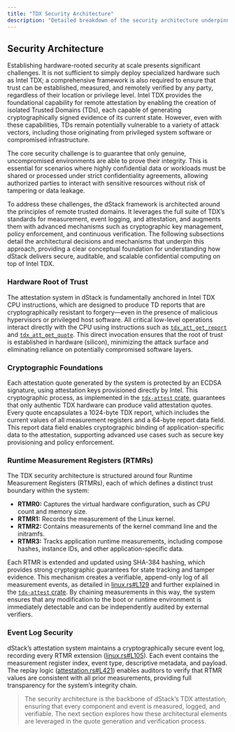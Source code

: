 ```yaml
---
title: "TDX Security Architecture"
description: "Detailed breakdown of the security architecture underpinning dStack's TDX attestation."
---
```


## Security Architecture

Establishing hardware-rooted security at scale presents significant challenges. It is not sufficient to simply deploy specialized hardware such as Intel TDX; a comprehensive framework is also required to ensure that trust can be established, measured, and remotely verified by any party, regardless of their location or privilege level. Intel TDX provides the foundational capability for remote attestation by enabling the creation of isolated Trusted Domains (TDs), each capable of generating cryptographically signed evidence of its current state. However, even with these capabilities, TDs remain potentially vulnerable to a variety of attack vectors, including those originating from privileged system software or compromised infrastructure.

The core security challenge is to guarantee that only genuine, uncompromised environments are able to prove their integrity. This is essential for scenarios where highly confidential data or workloads must be shared or processed under strict confidentiality agreements, allowing authorized parties to interact with sensitive resources without risk of tampering or data leakage.

To address these challenges, the dStack framework is architected around the principles of remote trusted domains. It leverages the full suite of TDX’s standards for measurement, event logging, and attestation, and augments them with advanced mechanisms such as cryptographic key management, policy enforcement, and continuous verification. The following subsections detail the architectural decisions and mechanisms that underpin this approach, providing a clear conceptual foundation for understanding how dStack delivers secure, auditable, and scalable confidential computing on top of Intel TDX.

### Hardware Root of Trust

The attestation system in dStack is fundamentally anchored in Intel TDX CPU instructions, which are designed to produce TD reports that are cryptographically resistant to forgery—even in the presence of malicious hypervisors or privileged host software. All critical low-level operations interact directly with the CPU using instructions such as [`tdx_att_get_report`](https://github.com/Dstack-TEE/dstack/blob/45ebd05a25ad4ffacce3b8f003e4f5a8b609b2e2/tdx-attest/src/linux.rs#L88) and [`tdx_att_get_quote`](https://github.com/Dstack-TEE/dstack/blob/45ebd05a25ad4ffacce3b8f003e4f5a8b609b2e2/tdx-attest/src/linux.rs#L52). This direct invocation ensures that the root of trust is established in hardware (silicon), minimizing the attack surface and eliminating reliance on potentially compromised software layers.

### Cryptographic Foundations

Each attestation quote generated by the system is protected by an ECDSA signature, using attestation keys provisioned directly by Intel. This cryptographic process, as implemented in the [`tdx-attest` crate](https://github.com/Dstack-TEE/dstack/blob/45ebd05a/tdx-attest/src/lib.rs), guarantees that only authentic TDX hardware can produce valid attestation quotes. Every quote encapsulates a 1024-byte TDX report, which includes the current values of all measurement registers and a 64-byte report data field. This report data field enables cryptographic binding of application-specific data to the attestation, supporting advanced use cases such as secure key provisioning and policy enforcement.

### Runtime Measurement Registers (RTMRs)

The TDX security architecture is structured around four Runtime Measurement Registers (RTMRs), each of which defines a distinct trust boundary within the system:

- **RTMR0:** Captures the virtual hardware configuration, such as CPU count and memory size.
- **RTMR1:** Records the measurement of the Linux kernel.
- **RTMR2:** Contains measurements of the kernel command line and the initramfs.
- **RTMR3:** Tracks application runtime measurements, including compose hashes, instance IDs, and other application-specific data.

Each RTMR is extended and updated using SHA-384 hashing, which provides strong cryptographic guarantees for state tracking and tamper evidence. This mechanism creates a verifiable, append-only log of all measurement events, as detailed in [linux.rs#L129](https://github.com/Dstack-TEE/dstack/blob/45ebd05a25ad4ffacce3b8f003e4f5a8b609b2e2/tdx-attest/src/linux.rs#L129) and further explained in the [`tdx-attest` crate](https://github.com/Dstack-TEE/dstack/blob/45ebd05a/tdx-attest/src/lib.rs). By chaining measurements in this way, the system ensures that any modification to the boot or runtime environment is immediately detectable and can be independently audited by external verifiers.

### Event Log Security

dStack’s attestation system maintains a cryptographically secure event log, recording every RTMR extension ([linux.rs#L105](https://github.com/Dstack-TEE/dstack/blob/45ebd05a25ad4ffacce3b8f003e4f5a8b609b2e2/tdx-attest/src/linux.rs#L105)). Each event contains the measurement register index, event type, descriptive metadata, and payload. The replay logic ([attestation.rs#L421](https://github.com/Dstack-TEE/dstack/blob/45ebd05a25ad4ffacce3b8f003e4f5a8b609b2e2/ra-tls/src/attestation.rs#L421)) enables auditors to verify that RTMR values are consistent with all prior measurements, providing full transparency for the system’s integrity chain.

> The security architecture is the backbone of dStack’s TDX attestation, ensuring that every component and event is measured, logged, and verifiable. The next section explores how these architectural elements are leveraged in the quote generation and verification process.

